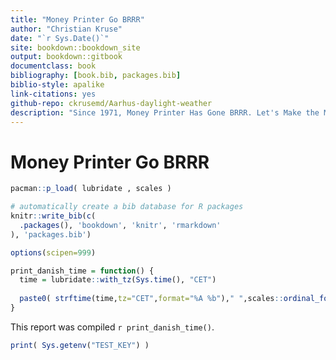 ```yaml
--- 
title: "Money Printer Go BRRR"
author: "Christian Kruse"
date: "`r Sys.Date()`"
site: bookdown::bookdown_site
output: bookdown::gitbook
documentclass: book
bibliography: [book.bib, packages.bib]
biblio-style: apalike
link-citations: yes
github-repo: ckrusemd/Aarhus-daylight-weather
description: "Since 1971, Money Printer Has Gone BRRR. Let's Make the Most of It. A Series of Macroeconomic Notebooks."
---
```


# Money Printer Go BRRR



```r


pacman::p_load( lubridate , scales )

# automatically create a bib database for R packages
knitr::write_bib(c(
  .packages(), 'bookdown', 'knitr', 'rmarkdown'
), 'packages.bib')

options(scipen=999)

print_danish_time = function() {
  time = lubridate::with_tz(Sys.time(), "CET")
  
  paste0( strftime(time,tz="CET",format="%A %b")," ",scales::ordinal_format()(lubridate::day(time))," ",strftime(time,tz="CET",format="%Y %H:%M")," ",lubridate::tz(time))
}

```

This report was compiled `r print_danish_time() `.

```r

print( Sys.getenv("TEST_KEY") )
```


